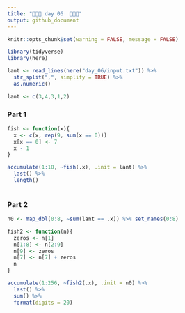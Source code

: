 ```yaml
---
title: "🎄🎄🎄 day 06  🎄🎄🎄"
output: github_document
---
```

```r
knitr::opts_chunk$set(warning = FALSE, message = FALSE)
```

```r
library(tidyverse)
library(here)

lant <- read_lines(here("day_06/input.txt")) %>% 
  str_split(",", simplify = TRUE) %>% 
  as.numeric()

lant <- c(3,4,3,1,2)
```

### Part 1

```r
fish <- function(x){
  x <- c(x, rep(9, sum(x == 0)))
  x[x == 0] <- 7
  x - 1
}

accumulate(1:18, ~fish(.x), .init = lant) %>% 
  last() %>% 
  length()
  
```

### Part 2

```r

n0 <- map_dbl(0:8, ~sum(lant == .x)) %>% set_names(0:8)

fish2 <- function(n){
  zeros <- n[1]
  n[1:8] <- n[2:9]
  n[9] <- zeros
  n[7] <- n[7] + zeros
  n
}

accumulate(1:256, ~fish2(.x), .init = n0) %>%
  last() %>% 
  sum() %>%
  format(digits = 20)
```



